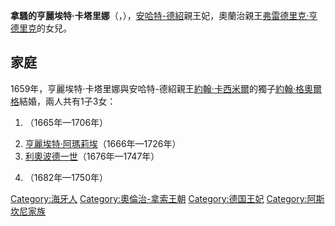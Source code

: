 {{Multiple issues|
{{Expand language|1=en|time=2021-02-28T01:41:11+00:00}}
{{Unreferenced|time=2021-02-28T01:41:11+00:00}}
}}
{{Infobox noble
| name        = 拿騷的亨麗埃特·卡塔里娜
| title       = 安哈特-德紹親王妃
| image       = Jugendbildnis der Prinzessin Henriette Katharina von Nassau-Oranien (Mytens).jpg
| birth_date  = {{birth date|1637|2|10|df=y}}
| birth_place = [[海牙|海牙]]
| death_date  = {{death date and age|1708|11|3|1637|2|10|df=y}}
| death_place = [[奧拉寧鮑姆-沃利茨|奧拉寧鮑姆-沃利茨]]
| noble family= [[奧蘭治-拿騷王朝|奧蘭治-拿騷王朝]]
| father      = 奧蘭治親王[[弗雷德里克·亨德里克_(奥兰治亲王)|弗雷德里克·亨德里克]]
| mother      = [[索爾姆斯-布勞恩費爾斯的阿瑪莉埃|索爾姆斯-布勞恩費爾斯的阿瑪莉埃]]
}}
'''拿騷的亨麗埃特·卡塔里娜'''（{{lang-nl|Henriëtte Catharina van Nassau}}，{{bd|1637年|2月10日|1708年|11月3日}}），[[安哈特-德紹|安哈特-德紹]]親王妃，奧蘭治親王[[弗雷德里克·亨德里克_(奥兰治亲王)|弗雷德里克·亨德里克]]的女兒。

== 家庭 ==
1659年，亨麗埃特·卡塔里娜與安哈特-德紹親王[[約翰·卡西米爾_(安哈特-德紹)|約翰·卡西米爾]]的獨子[[約翰·格奧爾格二世_(安哈特-德紹)|約翰·格奧爾格]]結婚，兩人共有1子3女：
# {{le|伊莉莎白·阿爾貝汀 (安哈特-德紹)|Princess Elisabeth Albertine of Anhalt-Dessau|伊莉莎白·阿爾貝汀}}（1665年—1706年）
# [[亨麗埃特·阿瑪莉埃_(安哈特-德紹)|亨麗埃特·阿瑪莉埃]]（1666年—1726年）
# [[利奥波德一世_(安哈尔特-德绍)|利奧波德一世]]（1676年—1747年）
# {{le|約翰娜·夏洛特 (安哈特-德紹)|Princess Johanna Charlotte of Anhalt-Dessau|約翰娜·夏洛特}}（1682年—1750年）

[[Category:海牙人|Category:海牙人]]
[[Category:奧倫治-拿索王朝|Category:奧倫治-拿索王朝]]
[[Category:德国王妃|Category:德国王妃]]
[[Category:阿斯坎尼家族|Category:阿斯坎尼家族]]